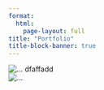 ```yaml
---
format:
  html:
    page-layout: full
title: "Portfolio"
title-block-banner: true
---
```


<div class = "row">
<div class = "col-md-6>
<div class="card" style="width: 18rem;">
  <img src="Favicon.png" class="card-img-top" alt="...">
  dfaffadd
</div>
</div>
<div class = "col-md-6>
  <div class = "card" style="width: 18rem;">
    <img src="Favicon.png class="card-img-top" alt="...">
  </div>
</div>
</div>